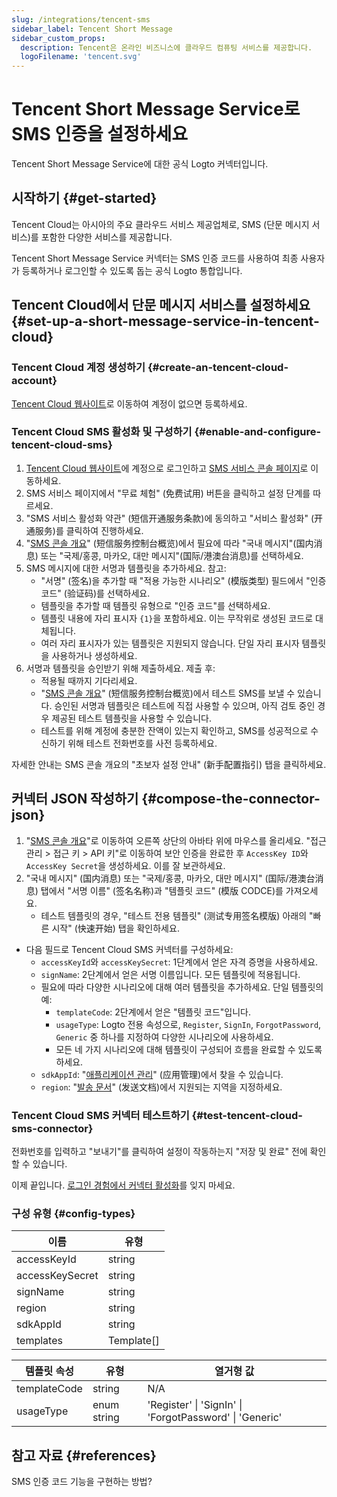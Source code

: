 ```yaml
---
slug: /integrations/tencent-sms
sidebar_label: Tencent Short Message
sidebar_custom_props:
  description: Tencent은 온라인 비즈니스에 클라우드 컴퓨팅 서비스를 제공합니다.
  logoFilename: 'tencent.svg'
---
```



# Tencent Short Message Service로 SMS 인증을 설정하세요

Tencent Short Message Service에 대한 공식 Logto 커넥터입니다.

<GuideTip />

## 시작하기 \{#get-started}

Tencent Cloud는 아시아의 주요 클라우드 서비스 제공업체로, SMS (단문 메시지 서비스)를 포함한 다양한 서비스를 제공합니다.

Tencent Short Message Service 커넥터는 SMS 인증 코드를 사용하여 최종 사용자가 등록하거나 로그인할 수 있도록 돕는 공식 Logto 통합입니다.

## Tencent Cloud에서 단문 메시지 서비스를 설정하세요 \{#set-up-a-short-message-service-in-tencent-cloud}

### Tencent Cloud 계정 생성하기 \{#create-an-tencent-cloud-account}

[Tencent Cloud 웹사이트](https://cloud.tencent.com/)로 이동하여 계정이 없으면 등록하세요.

### Tencent Cloud SMS 활성화 및 구성하기 \{#enable-and-configure-tencent-cloud-sms}

1. [Tencent Cloud 웹사이트](https://cloud.tencent.com/)에 계정으로 로그인하고 [SMS 서비스 콘솔 페이지](https://cloud.tencent.com/product/sms)로 이동하세요.
2. SMS 서비스 페이지에서 "무료 체험" (免费试用) 버튼을 클릭하고 설정 단계를 따르세요.
3. "SMS 서비스 활성화 약관" (短信开通服务条款)에 동의하고 "서비스 활성화" (开通服务)를 클릭하여 진행하세요.
4. "[SMS 콘솔 개요](https://console.cloud.tencent.com/smsv2)" (短信服务控制台概览)에서 필요에 따라 "국내 메시지"(国内消息) 또는 "국제/홍콩, 마카오, 대만 메시지"(国际/港澳台消息)를 선택하세요.
5. SMS 메시지에 대한 서명과 템플릿을 추가하세요. 참고:
   - "서명" (签名)을 추가할 때 "적용 가능한 시나리오" (模版类型) 필드에서 "인증 코드" (验证码)를 선택하세요.
   - 템플릿을 추가할 때 템플릿 유형으로 "인증 코드"를 선택하세요.
   - 템플릿 내용에 자리 표시자 `{1}`을 포함하세요. 이는 무작위로 생성된 코드로 대체됩니다.
   - 여러 자리 표시자가 있는 템플릿은 지원되지 않습니다. 단일 자리 표시자 템플릿을 사용하거나 생성하세요.
6. 서명과 템플릿을 승인받기 위해 제출하세요. 제출 후:
   - 적용될 때까지 기다리세요.
   - "[SMS 콘솔 개요](https://console.cloud.tencent.com/smsv2)" (短信服务控制台概览)에서 테스트 SMS를 보낼 수 있습니다. 승인된 서명과 템플릿은 테스트에 직접 사용할 수 있으며, 아직 검토 중인 경우 제공된 테스트 템플릿을 사용할 수 있습니다.
   - 테스트를 위해 계정에 충분한 잔액이 있는지 확인하고, SMS를 성공적으로 수신하기 위해 테스트 전화번호를 사전 등록하세요.

자세한 안내는 SMS 콘솔 개요의 "초보자 설정 안내" (新手配置指引) 탭을 클릭하세요.

## 커넥터 JSON 작성하기 \{#compose-the-connector-json}

1. "[SMS 콘솔 개요](https://console.cloud.tencent.com/smsv2)"로 이동하여 오른쪽 상단의 아바타 위에 마우스를 올리세요. "접근 관리 > 접근 키 > API 키"로 이동하여 보안 인증을 완료한 후 `AccessKey ID`와 `AccessKey Secret`을 생성하세요. 이를 잘 보관하세요.
2. "국내 메시지" (国内消息) 또는 "국제/홍콩, 마카오, 대만 메시지" (国际/港澳台消息) 탭에서 "서명 이름" (签名名称)과 "템플릿 코드" (模版 CODCE)를 가져오세요.
   - 테스트 템플릿의 경우, "테스트 전용 템플릿" (测试专用签名模版) 아래의 "빠른 시작" (快速开始) 탭을 확인하세요.

- 다음 필드로 Tencent Cloud SMS 커넥터를 구성하세요:
  - `accessKeyId`와 `accessKeySecret`: 1단계에서 얻은 자격 증명을 사용하세요.
  - `signName`: 2단계에서 얻은 서명 이름입니다. 모든 템플릿에 적용됩니다.
  - 필요에 따라 다양한 시나리오에 대해 여러 템플릿을 추가하세요. 단일 템플릿의 예:
    - `templateCode`: 2단계에서 얻은 "템플릿 코드"입니다.
    - `usageType`: Logto 전용 속성으로, `Register`, `SignIn`, `ForgotPassword`, `Generic` 중 하나를 지정하여 다양한 시나리오에 사용하세요.
    - 모든 네 가지 시나리오에 대해 템플릿이 구성되어 흐름을 완료할 수 있도록 하세요.
  - `sdkAppId`: "[애플리케이션 관리](https://console.cloud.tencent.com/smsv2/app-manage)" (应用管理)에서 찾을 수 있습니다.
  - `region`: "[발송 문서](https://cloud.tencent.com/document/api/382/52071#.E5.9C.B0.E5.9F.9F.E5.88.97.E8.A1.A8)" (发送文档)에서 지원되는 지역을 지정하세요.

### Tencent Cloud SMS 커넥터 테스트하기 \{#test-tencent-cloud-sms-connector}

전화번호를 입력하고 "보내기"를 클릭하여 설정이 작동하는지 "저장 및 완료" 전에 확인할 수 있습니다.

이제 끝입니다. [로그인 경험에서 커넥터 활성화](/connectors/sms-connectors#enable-phone-number-sign-up-or-sign-in)를 잊지 마세요.

### 구성 유형 \{#config-types}

| 이름            | 유형       |
| --------------- | ---------- |
| accessKeyId     | string     |
| accessKeySecret | string     |
| signName        | string     |
| region          | string     |
| sdkAppId        | string     |
| templates       | Template[] |

| 템플릿 속성  | 유형        | 열거형 값                                               |
| ------------ | ----------- | ------------------------------------------------------- |
| templateCode | string      | N/A                                                     |
| usageType    | enum string | 'Register' \| 'SignIn' \| 'ForgotPassword' \| 'Generic' |

## 참고 자료 \{#references}

<Url href="https://cloud.tencent.com/document/product/382/43070">
  SMS 인증 코드 기능을 구현하는 방법?
</Url>
